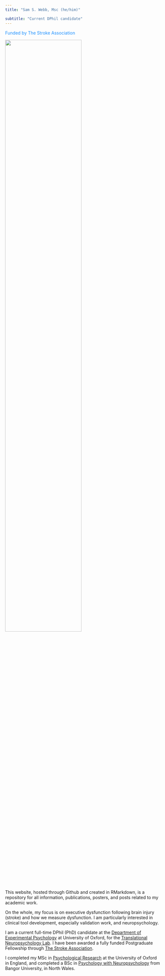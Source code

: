 ```yaml
---
title: "Sam S. Webb, Msc (he/him)"

subtitle: "Current DPhil candidate"
---
```


[Funded by The Stroke Association]{style="color:dodgerblue"}

![](headshot_edited_SA.png){width="70%"}

This website, hosted through Github and created in RMarkdown, is a repository for all information, publications, posters, and posts related to my academic work.

On the whole, my focus is on executive dysfunction following brain injury (stroke) and how we measure dysfunction. I am particularly interested in clinical tool development, especially validation work, and neuropsychology.

I am a current full-time DPhil (PhD) candidate at the [Department of Experimental Psychology](https://www.psy.ox.ac.uk/) at University of Oxford, for the [Translational Neuropsychology Lab](https://www.psy.ox.ac.uk/research/translational-neuropsychology). I have been awarded a fully funded Postgraduate Fellowship through [The Stroke Association](https://www.stroke.org.uk). 

I completed my MSc in [Psychological Research](https://www.ox.ac.uk/admissions/graduate/courses/msc-psychological-research?wssl=1) at the University of Oxford in England, and completed a BSc in [Psychology with Neuropsychology](https://www.bangor.ac.uk/courses/undergraduate/C801-Psychology-with-Neuropsychology) from Bangor University, in North Wales.
